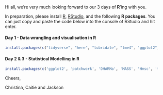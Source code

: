 Hi all, we're very much looking forward to our 3 days of **R**'ing with you. 

In preparation, please install [R](https://rstudio-education.github.io/hopr/starting.html), [RStudio](https://posit.co/download/rstudio-desktop/), and the following **R packages**. You can just copy and paste the code below into the console of RStudio and hit enter.

#### **Day 1 - Data wrangling and visualisation in R**

```r
install.packages(c("tidyverse", "here", "lubridate", "lme4", "ggplot2", "patchwork"))
```

#### **Day 2 & 3 - Statistical Modelling in R**

```r
install.packages(c('ggplot2', 'patchwork', 'DHARMa', 'MASS', 'Hmsc', 'tmap', 'sf', 'terra', 'tidyr', 'vegan', 'dplyr', 'ggcorrplot', 'fields'))
```

Cheers,

Christina, Caitie and Jackson
